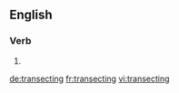 
==English==

===Verb===
{{head|en|present participle}}

# {{present participle of|transect|lang=en}}

[[de:transecting]]
[[fr:transecting]]
[[vi:transecting]]